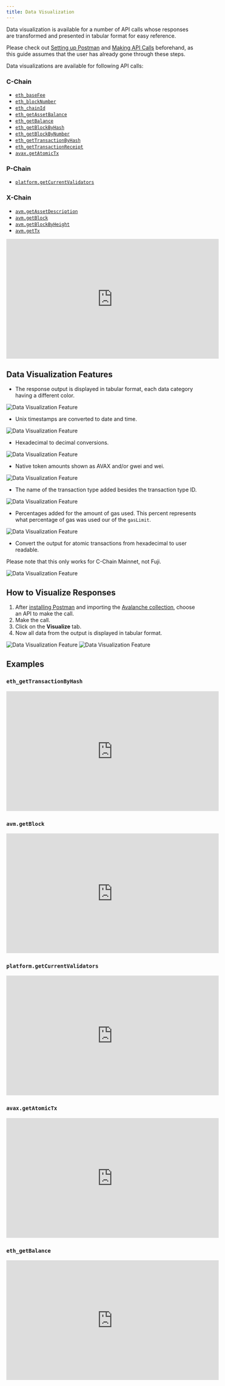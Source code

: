 ```yaml
---
title: Data Visualization
---
```


Data visualization is available for a number of API calls whose responses are transformed and presented in tabular format for easy reference.

Please check out [Setting up Postman](/tooling/avalanche-postman/add-postman-collection#setup) and [Making API Calls](/tooling/avalanche-postman/making-api-calls) beforehand, as this guide assumes that the user has already gone through these steps.

Data visualizations are available for following API calls:

### C-Chain[​](#c-chain "Direct link to heading")

- [`eth_baseFee`](/api-reference/c-chain/api#eth_basefee)
- [`eth_blockNumber`](https://www.quicknode.com/docs/ethereum/eth_blockNumber)
- [`eth_chainId`](https://www.quicknode.com/docs/ethereum/eth_chainId)
- [`eth_getAssetBalance`](/api-reference/c-chain/api#eth_getassetbalance)
- [`eth_getBalance`](https://www.quicknode.com/docs/ethereum/eth_getBalance)
- [`eth_getBlockByHash`](https://www.quicknode.com/docs/ethereum/eth_getBlockByHash)
- [`eth_getBlockByNumber`](https://www.quicknode.com/docs/ethereum/eth_getBlockByNumber)
- [`eth_getTransactionByHash`](https://www.quicknode.com/docs/ethereum/eth_getTransactionByHash)
- [`eth_getTransactionReceipt`](https://www.quicknode.com/docs/ethereum/eth_getTransactionReceipt)
- [`avax.getAtomicTx`](/api-reference/c-chain/api#avaxgetatomictx)

### P-Chain[​](#p-chain "Direct link to heading")

- [`platform.getCurrentValidators`](/api-reference/p-chain/api#platformgetcurrentvalidators)

### X-Chain[​](#x-chain "Direct link to heading")

- [`avm.getAssetDescription`](/api-reference/x-chain/api#avmgetassetdescription)
- [`avm.getBlock`](/api-reference/x-chain/api#avmgetblock)
- [`avm.getBlockByHeight`](/api-reference/x-chain/api#avmgetblockbyheight)
- [`avm.getTx`](/api-reference/x-chain/api#avmgettx)

<iframe
  width="560"
  height="315"
  src="https://www.youtube.com/watch?v=2jS5EFWLoGs&t=56s"
  title="YouTube video player"
  frameBorder="0"
  allow="accelerometer; autoplay; clipboard-write; encrypted-media; gyroscope; picture-in-picture"
  allowFullScreen
></iframe>

Data Visualization Features[​](#data-visualization-features "Direct link to heading")
-------------------------------------------------------------------------------------

- The response output is displayed in tabular format, each data category having a different color.

![Data Visualization Feature](/images/visualize1.png)

- Unix timestamps are converted to date and time.

![Data Visualization Feature](/images/visualize2.png)

- Hexadecimal to decimal conversions.

![Data Visualization Feature](/images/visualize3.png)

- Native token amounts shown as AVAX and/or gwei and wei.

![Data Visualization Feature](/images/visualize4.png)

- The name of the transaction type added besides the transaction type ID.

![Data Visualization Feature](/images/visualize5.png)

- Percentages added for the amount of gas used. This percent represents what percentage of gas was used our of the `gasLimit`.

![Data Visualization Feature](/images/visualize6.png)

- Convert the output for atomic transactions from hexadecimal to user readable.

<Callout title="Note">
Please note that this only works for C-Chain Mainnet, not Fuji.
</Callout>

![Data Visualization Feature](/images/visualize7.png)

How to Visualize Responses[​](#how-to-visualize-responses "Direct link to heading")
-----------------------------------------------------------------------------------

1. After [installing Postman](/tooling/avalanche-postman/add-postman-collection#postman-installation) and importing the [Avalanche collection](/tooling/avalanche-postman/add-postman-collection#collection-import), choose an API to make the call. 
2. Make the call.
3. Click on the **Visualize** tab.
4. Now all data from the output is displayed in tabular format.

![Data Visualization Feature](/images/visualize8.png) ![Data Visualization Feature](/images/visualize9.png)

Examples[​](#examples "Direct link to heading")
-----------------------------------------------

### `eth_getTransactionByHash`[​](#eth_gettransactionbyhash "Direct link to heading")

<iframe
  width="560"
  height="315"
  src="https://www.youtube.com/watch?v=M83WhbXq5R0"
  title="YouTube video player"
  frameBorder="0"
  allow="accelerometer; autoplay; clipboard-write; encrypted-media; gyroscope; picture-in-picture"
  allowFullScreen
></iframe>

### `avm.getBlock`[​](#avmgetblock "Direct link to heading")

<iframe
  width="560"
  height="315"
  src="https://www.youtube.com/watch?v=d5E2pHXFInE"
  title="YouTube video player"
  frameBorder="0"
  allow="accelerometer; autoplay; clipboard-write; encrypted-media; gyroscope; picture-in-picture"
  allowFullScreen
></iframe>

### `platform.getCurrentValidators`[​](#platformgetcurrentvalidators "Direct link to heading")

<iframe
  width="560"
  height="315"
  src="https://www.youtube.com/watch?v=Pkf84edkw_0"
  title="YouTube video player"
  frameBorder="0"
  allow="accelerometer; autoplay; clipboard-write; encrypted-media; gyroscope; picture-in-picture"
  allowFullScreen
></iframe>

### `avax.getAtomicTx`[​](#avaxgetatomictx "Direct link to heading")

<iframe
  width="560"
  height="315"
  src="https://www.youtube.com/watch?v=AYIgdQomHqc"
  title="YouTube video player"
  frameBorder="0"
  allow="accelerometer; autoplay; clipboard-write; encrypted-media; gyroscope; picture-in-picture"
  allowFullScreen
></iframe>

### `eth_getBalance`[​](#eth_getbalance "Direct link to heading")

<iframe
  width="560"
  height="315"
  src="https://www.youtube.com/watch?v=M3n7cm1DYLE"
  title="YouTube video player"
  frameBorder="0"
  allow="accelerometer; autoplay; clipboard-write; encrypted-media; gyroscope; picture-in-picture"
  allowFullScreen
></iframe>
